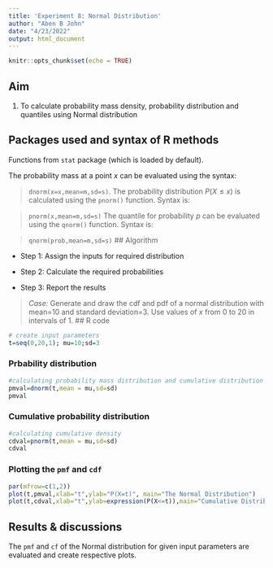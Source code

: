 ```yaml
---
title: 'Experiment 8: Normal Distribution'
author: "Aben B John"
date: "4/23/2022"
output: html_document
---
```


```r
knitr::opts_chunk$set(echo = TRUE)
```

## Aim

1. To calculate probability mass density, probability distribution and quantiles using Normal distribution

## Packages used and syntax of R methods

Functions from `stat` package (which is loaded by default). 

The probability mass at a point $x$ can be evaluated using the syntax:

>`dnorm(x=x,mean=m,sd=s)`.
The probability distribution $P(X\leq x)$ is calculated using the `pnorm()` function. Syntax is: 

>`pnorm(x,mean=m,sd=s)`
The quantile for probability $p$ can be evaluated using the `qnorm()` function. Syntax is:

>`qnorm(prob,mean=m,sd=s)`
## Algorithm

* Step 1: Assign the inputs for required distribution

* Step 2: Calculate the required probabilities

* Step 3: Report the results


>*Case:* Generate and draw the cdf and pdf of a normal distribution with mean=10 and standard deviation=3. Use values of $x$ from 0 to 20 in intervals of 1.
## R code

```r
# create input parameters
t=seq(0,20,1); mu=10;sd=3
```
### Prbability distribution

```r
#calculating probability mass distribution and cumulative distribution
pmval=dnorm(t,mean = mu,sd=sd)
pmval
```

### Cumulative probability distribution

```r
#calculating cumulative density
cdval=pnorm(t,mean = mu,sd=sd)
cdval
```
### Plotting the `pmf` and `cdf`

```r
par(mfrow=c(1,2))
plot(t,pmval,xlab="t",ylab="P(X=t)", main="The Normal Distribution")
plot(t,cdval,xlab="t",ylab=expression(P(X<=t)),main="Cumulative Distribution Function")
```


## Results & discussions

The `pmf` and `cf` of the Normal distribution for given input parameters are evaluated and create respective plots.
